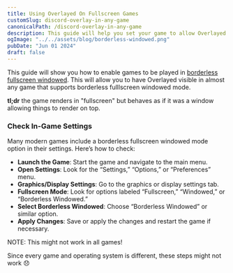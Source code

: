 ```yaml
---
title: Using Overlayed On Fullscreen Games
customSlug: discord-overlay-in-any-game
canonicalPath: /discord-overlay-in-any-game
description: This guide will help you set your game to allow Overlayed to still work
ogImage: "../../assets/blog/borderless-windowed.png"
pubDate: "Jun 01 2024"
draft: false
---
```


This guide will show you how to enable games to be played in <a href="https://www.pcgamingwiki.com/wiki/Glossary:Windowed#Borderless_fullscreen_windowed" target="_blank">borderless fullscreen windowed</a>. This will allow you to have Overlayed visible in almost any game that supports borderless fulllscreen windowed mode.

**tl;dr** the game renders in "fullscreen" but behaves as if it was a window allowing things to render on top.

### Check In-Game Settings

Many modern games include a borderless fullscreen windowed mode option in their settings. Here’s how to check:

- **Launch the Game**: Start the game and navigate to the main menu.
- **Open Settings**: Look for the “Settings,” “Options,” or “Preferences” menu.
- **Graphics/Display Settings**: Go to the graphics or display settings tab.
- **Fullscreen Mode**: Look for options labeled “Fullscreen,” “Windowed,” or “Borderless Windowed.”
- **Select Borderless Windowed**: Choose “Borderless Windowed” or similar option.
- **Apply Changes**: Save or apply the changes and restart the game if necessary.

<div
  class="bg-yellow-900 border border-yellow-500 text-white px-4"
  role="alert"
>
  <p class="font-bold h-3">NOTE: This might not work in all games!</p>
  <p class="text-sm">
    Since every game and operating system is different, these steps might not work 😞
  </p>
</div>
